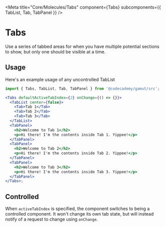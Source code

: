 
<Meta
  title="Core/Molecules/Tabs"
  component={Tabs}
  subcomponents={{ TabList, Tab, TabPanel }}
/>

# Tabs

<StoryStatus status="ready" />

Use a series of tabbed areas for when you have multiple potential sections
to show, but only one should be visible at a time.

<Preview withSource="none">
  <Story name="Tabs">
    <Uncontrolled />
  </Story>
</Preview>

<Props of={Tabs} />

## Usage

Here's an example usage of any uncontrolled TabList

```jsx
import { Tabs, TabList, Tab, TabPanel } from '@codecademy/gamut/src';

<Tabs defaultActiveTabIndex={2} onChange={() => {}}>
  <TabList center={false}>
    <Tab>Tab 1</Tab>
    <Tab>Tab 2</Tab>
    <Tab>Tab 3</Tab>
  </TabList>
  <TabPanel>
    <h2>Welcome to Tab 1</h2>
    <p>Hi there! I'm the contents inside Tab 1. Yippee!</p>
  </TabPanel>
  <TabPanel>
    <h2>Welcome to Tab 2</h2>
    <p>Hi there! I'm the contents inside Tab 2. Yippee!</p>
  </TabPanel>
  <TabPanel>
    <h2>Welcome to Tab 3</h2>
    <p>Hi there! I'm the contents inside Tab 3. Yippee!</p>
  </TabPanel>
</Tabs>;
```

## Controlled

When `activeTabIndex` is specified, the component switches to
being a controlled component. It won't change its own tab state, but will
instead notify of a request to change using `onChange`.

<Preview withSource="none">
  <Story name="Controlled">
    <Controlled />
  </Story>
</Preview>
